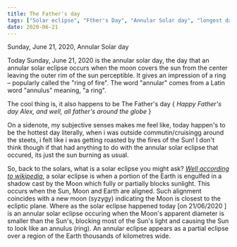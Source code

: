 ```yaml
---
title: The Father's day
tags: ["Solar eclipse", "Fther's Day", "Annular Solar day", "longest day of the year 2020"]
date: 2020-06-21
---
```


Sunday, June 21, 2020,
Annular Solar day

Today Sunday, June 21, 2020 is the annular solar day, the day that an annular solar eclipse occurs when the moon covers the sun from the center leaving the outer rim of the sun perceptible. It gives an impression of a ring – popularly called the "ring of fire". The word "annular" comes from a Latin word "annulus" meaning, "a ring".

The cool thing is, it also happens to be The Father's day { *Happy Father's day Alex, and well, all father's around the globe* }

On a sidenote, my subjective senses makes me feel like, today happen's to be the hottest day literally, when i was outside commutin/cruisingg around the steets, i felt like i was getting roasted by the fires of the Sun! I don't think though if that had anything to do with the annular solar eclipse that occured, its just the sun burning as usual.

So, back to the solars, what is a solar eclipse you might ask? *[Well according to wikipedia](https://en.wikipedia.org/wiki/Solar_eclipse#Partial_and_annular_eclipses)*, a solar eclipse is when a portion of the Earth is engulfed in a shadow cast by the Moon which fully or partially blocks sunlight. This occurs when the Sun, Moon and Earth are aligned. Such alignment coincides with a new moon (syzygy) indicating the Moon is closest to the ecliptic plane. Where as the solar eclipse happened today [on 21/06/2020 ] is an annular solar eclipse occuring when the Moon's apparent diameter is smaller than the Sun's, blocking most of the Sun's light and causing the Sun to look like an annulus (ring). An annular eclipse appears as a partial eclipse over a region of the Earth thousands of kilometres wide.

